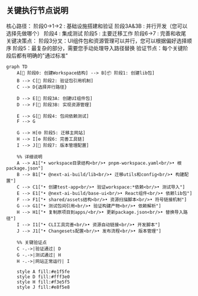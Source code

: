 

## 关键执行节点说明

核心路径：
阶段0→1→2 : 基础设施搭建和验证
阶段3A&3B : 并行开发（您可以选择先做哪个）
阶段4 : 集成测试
阶段5 : 主要迁移工作
阶段6→7 : 完善和收尾
关键决策点：
阶段3分叉：UI组件包和资源管理可以并行，您可以根据偏好选择顺序
阶段5：最复杂的部分，需要您手动处理导入路径替换
验证节点：每个关键阶段后都有明确的"通过标准"

```
graph TD
    A[🚀 阶段0: 创建Workspace结构] --> B[📦 阶段1: 创建lib包]
    B --> C[🧪 阶段2: 验证包引用机制]
    C --> D{选择并行路径}
    
    D --> E[🎨 阶段3A: 创建UI组件包]
    D --> F[📁 阶段3B: 实现资源管理]
    
    E --> G[🔗 阶段4: 包间依赖测试]
    F --> G
    
    G --> H[🌐 阶段5: 迁移主网站]
    H --> I[⚙️ 阶段6: 完善工具链]
    I --> J[🚢 阶段7: 版本管理配置]
    
    %% 详细说明
    A --> A1["• workspace目录结构<br/>• pnpm-workspace.yaml<br/>• 根package.json"]
    B --> B1["• @next-ai-build/lib<br/>• 迁移utils和config<br/>• 构建配置"]
    C --> C1["• 创建test-app<br/>• 验证workspace:*依赖<br/>• 测试导入"]
    E --> E1["• @next-ai-build/base-ui<br/>• React组件<br/>• 依赖lib包"]
    F --> F1["• shared/assets结构<br/>• 资源扫描脚本<br/>• 符号链接机制"]
    G --> G1["• 测试包间引用<br/>• 验证构建产物<br/>• 依赖解析"]
    H --> H1["• 复制原项目到apps/<br/>• 更新package.json<br/>• 替换导入路径"]
    I --> I1["• CLI工具完善<br/>• 资源自动链接<br/>• 开发脚本"]
    J --> J1["• Changesets配置<br/>• 发布流程<br/>• 版本管理"]
    
    %% 关键验证点
    C -.->|验证通过| D
    G -.->|测试通过| H
    H -.->|网站正常运行| I
    
    style A fill:#e1f5fe
    style D fill:#fff3e0
    style H fill:#f3e5f5
    style J fill:#e8f5e8
```